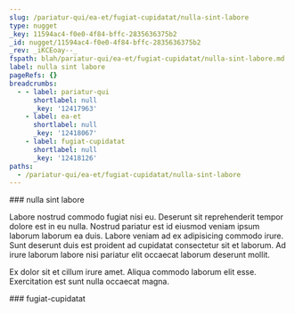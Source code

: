 ```yaml
---
slug: /pariatur-qui/ea-et/fugiat-cupidatat/nulla-sint-labore
type: nugget
_key: 11594ac4-f0e0-4f84-bffc-2835636375b2
_id: nugget/11594ac4-f0e0-4f84-bffc-2835636375b2
_rev: _iKCEoay--_
fspath: blah/pariatur-qui/ea-et/fugiat-cupidatat/nulla-sint-labore.md
label: nulla sint labore
pageRefs: {}
breadcrumbs:
  - - label: pariatur-qui
      shortlabel: null
      _key: '12417963'
    - label: ea-et
      shortlabel: null
      _key: '12418067'
    - label: fugiat-cupidatat
      shortlabel: null
      _key: '12418126'
paths:
  - /pariatur-qui/ea-et/fugiat-cupidatat/nulla-sint-labore
---
```


<NuggetArea>
<Nugget slug="/pariatur-qui/ea-et/fugiat-cupidatat/nulla-sint-labore" type="nugget" _key="11594ac4-f0e0-4f84-bffc-2835636375b2" _id="nugget/11594ac4-f0e0-4f84-bffc-2835636375b2" _rev="_iKCEoay--_" fspath="blah/pariatur-qui/ea-et/fugiat-cupidatat/nulla-sint-labore.md" label="nulla sint labore" paths="/pariatur-qui/ea-et/fugiat-cupidatat/nulla-sint-labore">
<NuggetBody>
### nulla sint labore

Labore nostrud commodo fugiat nisi eu. Deserunt sit reprehenderit tempor dolore est in eu nulla. Nostrud pariatur est id eiusmod veniam ipsum laborum laborum ea duis. Labore veniam ad ex adipisicing commodo irure. Sunt deserunt duis est proident ad cupidatat consectetur sit et laborum. Ad irure laborum labore nisi pariatur elit occaecat laborum deserunt mollit.

Ex dolor sit et cillum irure amet. Aliqua commodo laborum elit esse. Exercitation est sunt nulla occaecat magna.

</NuggetBody>
<Breadcrumbs>
<Crumbs>
<Crumb _key="12417963" label="pariatur-qui" /><Crumb _key="12418067" label="ea-et" /><Crumb _key="12418126" label="fugiat-cupidatat" />
</Crumbs>
</Breadcrumbs>
</Nugget>

<NuggetsInbound>
</NuggetsInbound>
<NuggetsOutbound>
</NuggetsOutbound>
</NuggetArea>
<PassagesInbound>
<Passage direction="inbound" type="passage" _key="12418126" _id="passage/12418126" _rev="_iKCEoay---" label="fugiat-cupidatat" passage="fugiat-cupidatat" fspath="blah/pariatur-qui/ea-et/fugiat-cupidatat" paths="/pariatur-qui/ea-et/fugiat-cupidatat" slug="/pariatur-qui/ea-et/fugiat-cupidatat">
<NuggetBody>
### fugiat-cupidatat

</NuggetBody>
<Breadcrumbs>
<Crumbs>
<Crumb _key="12417963" label="pariatur-qui" /><Crumb _key="12418067" label="ea-et" />
</Crumbs>
</Breadcrumbs>
</Passage>

</PassagesInbound>
<PassagesOutbound>
</PassagesOutbound>